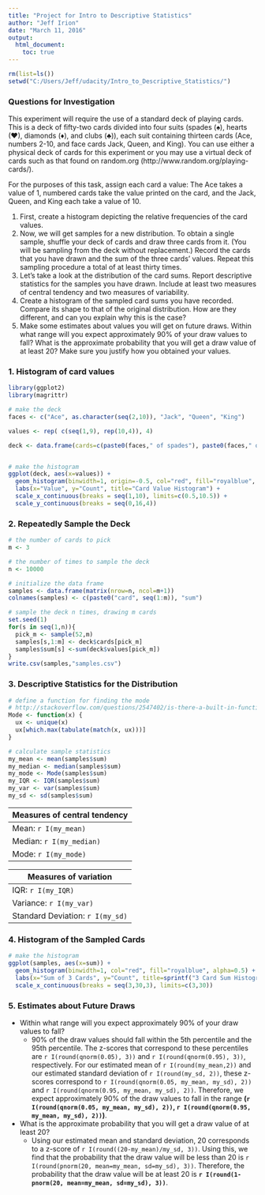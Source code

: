 ```yaml
---
title: "Project for Intro to Descriptive Statistics"
author: "Jeff Irion"
date: "March 11, 2016"
output: 
  html_document:
    toc: true
---
```


```r
rm(list=ls())
setwd("C:/Users/Jeff/udacity/Intro_to_Descriptive_Statistics/")
```

### Questions for Investigation

This experiment will require the use of a standard deck of playing cards. This is a deck of fifty-two cards divided into four suits (spades (&spades;), hearts (&hearts;), diamonds (&diams;), and clubs (&clubs;)), each suit containing thirteen cards (Ace, numbers 2-10, and face cards Jack, Queen, and King). You can use either a physical deck of cards for this experiment or you may use a virtual deck of cards such as that found on random.org (http://www.random.org/playing-cards/).

For the purposes of this task, assign each card a value: The Ace takes a value of 1, numbered cards take the value printed on the card, and the Jack, Queen, and King each take a value of 10.

1. First, create a histogram depicting the relative frequencies of the card values.
2. Now, we will get samples for a new distribution. To obtain a single sample, shuffle your deck of cards and draw three cards from it. (You will be sampling from the deck without replacement.) Record the cards that you have drawn and the sum of the three cards' values. Repeat this sampling procedure a total of at least thirty times.
3. Let's take a look at the distribution of the card sums. Report descriptive statistics for the samples you have drawn. Include at least two measures of central tendency and two measures of variability.
4. Create a histogram of the sampled card sums you have recorded. Compare its shape to that of the original distribution. How are they different, and can you explain why this is the case?
5. Make some estimates about values you will get on future draws. Within what range will you expect approximately 90% of your draw values to fall? What is the approximate probability that you will get a draw value of at least 20? Make sure you justify how you obtained your values.



### 1. Histogram of card values

```r
library(ggplot2)
library(magrittr)

# make the deck
faces <- c("Ace", as.character(seq(2,10)), "Jack", "Queen", "King")

values <- rep( c(seq(1,9), rep(10,4)), 4)

deck <- data.frame(cards=c(paste0(faces," of spades"), paste0(faces," of hearts"), paste0(faces," of diamonds"), paste0(faces," of clubs")), values=rep( c(seq(1,9), rep(10,4)), 4), stringsAsFactors=FALSE)


# make the histogram
ggplot(deck, aes(x=values)) + 
  geom_histogram(binwidth=1, origin=-0.5, col="red", fill="royalblue", alpha=0.5) + 
  labs(x="Value", y="Count", title="Card Value Histogram") +
  scale_x_continuous(breaks = seq(1,10), limits=c(0.5,10.5)) +
  scale_y_continuous(breaks = seq(0,16,4))
```



### 2. Repeatedly Sample the Deck

```r
# the number of cards to pick
m <- 3

# the number of times to sample the deck
n <- 10000

# initialize the data frame
samples <- data.frame(matrix(nrow=n, ncol=m+1))
colnames(samples) <- c(paste0("card", seq(1:m)), "sum")

# sample the deck n times, drawing m cards
set.seed(1)
for(s in seq(1,n)){
  pick_m <- sample(52,m)
  samples[s,1:m] <- deck$cards[pick_m]
  samples$sum[s] <-sum(deck$values[pick_m])
}
write.csv(samples,"samples.csv")
```



### 3. Descriptive Statistics for the Distribution

```r
# define a function for finding the mode
# http://stackoverflow.com/questions/2547402/is-there-a-built-in-function-for-finding-the-mode
Mode <- function(x) {
  ux <- unique(x)
  ux[which.max(tabulate(match(x, ux)))]
}

# calculate sample statistics
my_mean <- mean(samples$sum)
my_median <- median(samples$sum)
my_mode <- Mode(samples$sum)
my_IQR <- IQR(samples$sum)
my_var <- var(samples$sum)
my_sd <- sd(samples$sum)
```

| Measures of central tendency |
|------------------------------|
| Mean:   `r I(my_mean)`       |
| Median: `r I(my_median)`     |
| Mode:   `r I(my_mode)`       |

| Measures of variation             |
|-----------------------------------|
| IQR:                `r I(my_IQR)` |
| Variance:           `r I(my_var)` |
| Standard Deviation: `r I(my_sd)`  |



### 4. Histogram of the Sampled Cards

```r
# make the histogram
ggplot(samples, aes(x=sum)) + 
  geom_histogram(binwidth=1, col="red", fill="royalblue", alpha=0.5) + 
  labs(x="Sum of 3 Cards", y="Count", title=sprintf("3 Card Sum Histogram (n = %d)",n)) +
  scale_x_continuous(breaks = seq(3,30,3), limits=c(3,30))
```



### 5. Estimates about Future Draws

* Within what range will you expect approximately 90% of your draw values to fall?
    * 90% of the draw values should fall within the 5th percentile and the 95th percentile.  The z-scores that correspond to these percentiles are `r I(round(qnorm(0.05), 3))` and `r I(round(qnorm(0.95), 3))`, respectively.  For our estimated mean of `r I(round(my_mean,2))` and our estimated standard deviation of `r I(round(my_sd, 2))`, these z-scores correspond to `r I(round(qnorm(0.05, my_mean, my_sd), 2))` and `r I(round(qnorm(0.95, my_mean, my_sd), 2))`.  Therefore, we expect approximately 90% of the draw values to fall in the range **(`r I(round(qnorm(0.05, my_mean, my_sd), 2))`, `r I(round(qnorm(0.95, my_mean, my_sd), 2))`)**.  
* What is the approximate probability that you will get a draw value of at least 20?
    * Using our estimated mean and standard deviation, 20 corresponds to a z-score of `r I(round((20-my_mean)/my_sd, 3))`.  Using this, we find that the probability that the draw value will be less than 20 is `r I(round(pnorm(20, mean=my_mean, sd=my_sd), 3))`.  Therefore, the probability that the draw value will be at least 20 is **`r I(round(1-pnorm(20, mean=my_mean, sd=my_sd), 3))`**.  